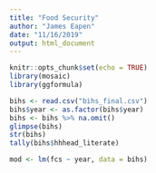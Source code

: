 ```yaml
---
title: "Food Security"
author: "James Eapen"
date: "11/16/2019"
output: html_document
---
```


```r
knitr::opts_chunk$set(echo = TRUE)
library(mosaic)
library(ggformula)
```

```r
bihs <- read.csv("bihs_final.csv")
bihs$year <- as.factor(bihs$year)
bihs <- bihs %>% na.omit()
glimpse(bihs)
str(bihs)
tally(bihs$hhhead_literate)
```
```r
mod <- lm(fcs ~ year, data = bihs)
```


```r
```




